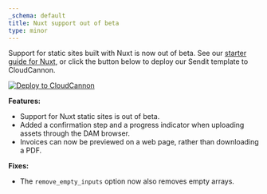 ```yaml
---
_schema: default
title: Nuxt support out of beta
type: minor
---
```

Support for static sites built with Nuxt is now out of beta. See our [starter guide for Nuxt](/documentation/guides/nuxtjs-starter-guide/), or click the button below to deploy our Sendit template to CloudCannon.

[![Deploy to CloudCannon](https://buttons.cloudcannon.com/deploy.svg)](https://app.cloudcannon.com/register#sites/connect/github/CloudCannon/sendit-nuxtjs-template)

**Features:**

* Support for Nuxt static sites is out of beta.
* Added a confirmation step and a progress indicator when uploading assets through the DAM browser.
* Invoices can now be previewed on a web page, rather than downloading a PDF.

**Fixes:**

* The `remove_empty_inputs` option now also removes empty arrays.